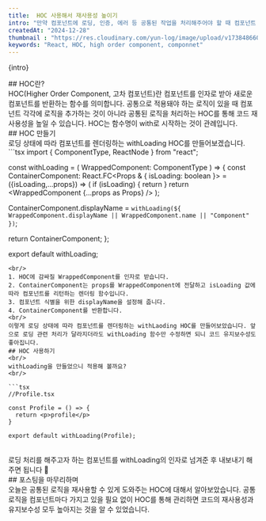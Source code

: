 ```yaml
---
title:  HOC 사용해서 재사용성 높이기
intro: "만약 컴포넌트에 로딩, 인증, 에러 등 공통된 작업을 처리해주어야 할 때 컴포넌트 각각에 해당 처리를 하게되면 어떨까요? 반복되는 코드를 작성하게 되고 나중에 인증 로직이 바뀌었을 때 하나 하나 수정해 주는 것도 상당히 번거로울 것 같습니다. 이와 같이 컴포넌트에 공통된 로직 처리를 해줄 때 유용한 것이 바로 HOC입니다. 일명 고차 컴포넌트인데요. 이번 포스트에서는 HOC에 대해 알아보도록 하겠습니다."
createdAt: "2024-12-28"
thumbnail : "https://res.cloudinary.com/yun-log/image/upload/v1738486609/18.HOC/hik31dk0akfexpitpvi2.jpg"
keywords: "React, HOC, high order component, componnet"
---
```

<p>{intro}</p>
<Spacing size="lg" />
## HOC란?
<br/>
HOC(Higher Order Component, 고차 컴포넌트)란 컴포넌트를 인자로 받아 새로운 컴포넌트를 반환하는 함수를 의미합니다. 공통으로 적용돼야 하는 로직이 있을 때 컴포넌트 각각에 로직을 추가하는 것이 아니라 공통된 로직을 처리하는 HOC를 통해 코드 재사용성을 높일 수 있습니다. HOC는 함수명이 with로 시작하는 것이 관례입니다.
<br/>
## HOC 만들기
<br/>
로딩 상태에 따라 컴포넌트를 렌더링하는 withLoading HOC를 만들어보겠습니다.
<br/>
```tsx
import { ComponentType, ReactNode } from "react";

const withLoading = <Props extends object>(
  WrappedComponent: ComponentType<Props>
) => {
  const ContainerComponent: React.FC<Props & { isLoading: boolean }> = ({isLoading,...props}) => (
    if (isLoading) {
      return <LoadingComponent/>
    }
    return  <WrappedComponent {...props as Props} />
  );

  ContainerComponent.displayName = `withLoading(${
    WrappedComponent.displayName || WrappedComponent.name || "Component"
  })`;

  return ContainerComponent;
};

export default withLoading;
```
<br/>
1. HOC에 감싸질 WrappedComponent를 인자로 받습니다.
2. ContainerComponent는 props를 WrappedComponent에 전달하고 isLoading 값에 따라 컴포넌트를 리턴하는 렌더링 함수입니다.
3. 컴포넌트 식별을 위한 displayName을 설정해 줍니다.
4. ContainerComponent를 반환합니다.
<br/>
이렇게 로딩 상태에 따라 컴포넌트를 렌더링하는 withLaoding HOC를 만들어보았습니다. 앞으로 로딩 관련 처리가 달라지더라도 withLoading 함수만 수정하면 되니 코드 유지보수성도 좋아집니다.
## HOC 사용하기
<br/>
withLoading을 만들었으니 적용해 볼까요?
<br/>

```tsx
//Profile.tsx

const Profile = () => {
  return <p>profile</p>
}

export default withLoading(Profile);
```
<br/>
로딩 처리를 해주고자 하는 컴포넌트를 withLoading의 인자로 넘겨준 후 내보내기 해주면 됩니다 🎉
<br/>
## 포스팅을 마무리하며
<br/>
오늘은 공통된 로직을 재사용할 수 있게 도와주는 HOC에 대해서 알아보았습니다. 공통 로직을 컴포넌트마다 가지고 있을 필요 없이 HOC를 통해 관리하면 코드의 재사용성과 유지보수성 모두 높아지는 것을 알 수 있었습니다. 




